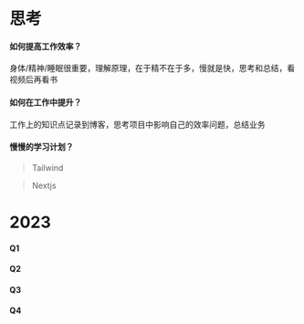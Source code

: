 # 思考

#### 如何提高工作效率？

身体/精神/睡眠很重要，理解原理，在于精不在于多，慢就是快，思考和总结，看视频后再看书

#### 如何在工作中提升？

工作上的知识点记录到博客，思考项目中影响自己的效率问题，总结业务

#### 慢慢的学习计划？

> Tailwind

> Nextjs

# 2023

#### Q1

#### Q2

#### Q3

#### Q4
